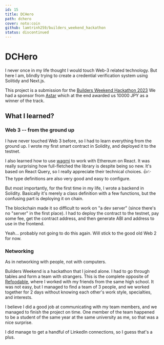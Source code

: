 ```yaml
---
id: 15
title: DCHero
path: dchero
cover: noto:coin
github: lamtrinh259/builders_weekend_hackathon
status: discontinued
---
```


# DCHero

I never once in my life thought I would touch Web-3 related technology.
But here I am, blindly trying to create a credential verification system using
Solitidy and Next.js.

This project is a submission for the [Builders Weekend Hackathon 2023](https://www.buildersweekend.co/)
We had a sponsor from [Astar](https://astar.network/) which at the end awarded us 10000 JPY as a winner of the track.

## What I learned?

### Web 3 -- from the ground up

I have never touched Web 3 before, so I had to learn everything from the ground up.
I wrote my first smart contract in Solidity, and deployed it to the testnet.

I also learned how to use [wagmi](https://wagmi.sh) to work with Ethereum on React. It was really surprising how full-fletched the library is despite being so new.
It's based on React Query, so I really appreciate their technical choices. 👍✨
The type definitions are also very good and easy to configure.

But most importantly, for the first time in my life, I wrote a backend in Solidity.
Basically it's merely a class definition with a few functions, but the confusing part is deploying it on chain.

The blockchain made it so difficult to work on "a dev server" (since there's no "server" in the first place).
I had to deploy the contract to the testnet, pay some fee, get the contract address, and then generate ABI and address to use in the frontend.

Yeah... probably not going to do this again. Will stick to the good old Web 2 for now.

### Networking

As in networking with people, not with computers.

Builders Weekend is a hackathon that I joined alone. I had to go through tables and form a team with strangers.
This is the complete opposite of [Refoodable](/refoodable), where I worked with my friends from the same high school.
It was not easy, but I managed to find a team of 3 people, and we worked together for 2 days without knowing each other's work style, specialties, and interests.

I believe I did a good job at communicating with my team members, and we managed to finish the project on time.
One member of the team happened to be a student of the same year at the same university as me, so that was a nice surprise.

I did manage to get a handful of LinkedIn connections, so I guess that's a plus.
